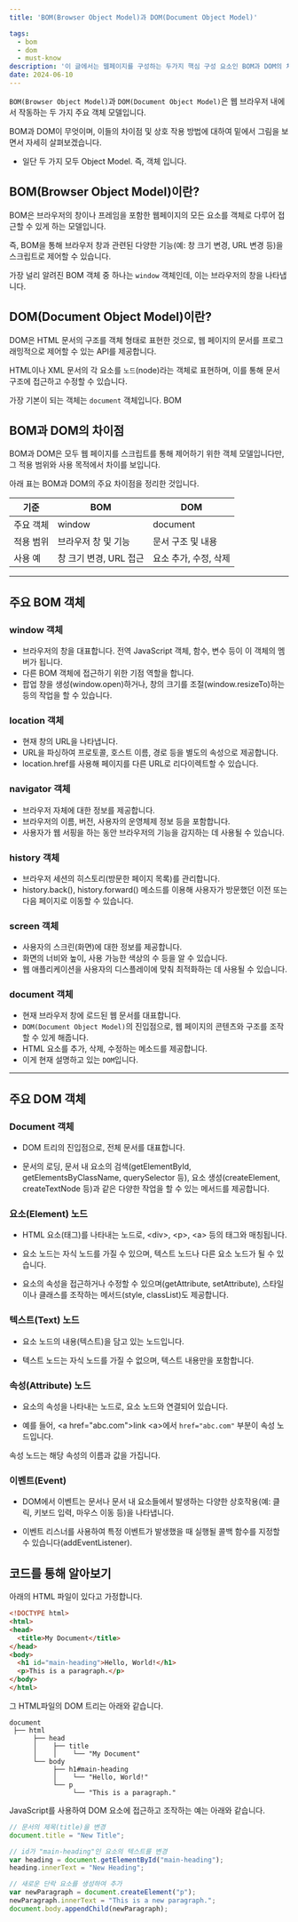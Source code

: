 ```yaml
---
title: 'BOM(Browser Object Model)과 DOM(Document Object Model)'

tags:
  - bom
  - dom
  - must-know
description: '이 글에서는 웹페이지를 구성하는 두가지 핵심 구성 요소인 BOM과 DOM의 차이점과 상호 작용 방법에 대해서 상세하게 살펴봅니다.'
date: 2024-06-10
---
```


`BOM(Browser Object Model)`과 `DOM(Document Object Model)`은 웹 브라우저 내에서 작동하는 두 가지 주요 객체 모델입니다.

BOM과 DOM이 무엇이며, 이들의 차이점 및 상호 작용 방법에 대하여 밑에서 그림을 보면서 자세히 살펴보겠습니다.

- 일단 두 가지 모두 Object Model. 즉, 객체 입니다.

## BOM(Browser Object Model)이란?

<MdxImage src='https://github.com/InhwanCho/nextjs_blog_v2/assets/111936229/0abfb801-818b-4159-9e3f-7552710e6c64' width='700' alt='bom'/>

BOM은 브라우저의 창이나 프레임을 포함한 웹페이지의 모든 요소를 객체로 다루어 접근할 수 있게 하는 모델입니다.

즉, BOM을 통해 브라우저 창과 관련된 다양한 기능(예: 창 크기 변경, URL 변경 등)을 스크립트로 제어할 수 있습니다.

가장 널리 알려진 BOM 객체 중 하나는 `window` 객체인데, 이는 브라우저의 창을 나타냅니다.

## DOM(Document Object Model)이란?

<MdxImage src='https://github.com/InhwanCho/nextjs_blog_v2/assets/111936229/69f87797-d2b3-4c32-847d-6de05ea4f581' width='700' alt='dom'/>

DOM은 HTML 문서의 구조를 객체 형태로 표현한 것으로, 웹 페이지의 문서를 프로그래밍적으로 제어할 수 있는 API를 제공합니다.

HTML이나 XML 문서의 각 요소를 `노드`(node)라는 객체로 표현하며, 이를 통해 문서 구조에 접근하고 수정할 수 있습니다.

가장 기본이 되는 객체는 `document` 객체입니다. BOM

## BOM과 DOM의 차이점

BOM과 DOM은 모두 웹 페이지를 스크립트를 통해 제어하기 위한 객체 모델입니다만, 그 적용 범위와 사용 목적에서 차이를 보입니다.

아래 표는 BOM과 DOM의 주요 차이점을 정리한 것입니다.

| 기준      | BOM                    | DOM                   |
| --------- | ---------------------- | --------------------- |
| 주요 객체 | window                 | document              |
| 적용 범위 | 브라우저 창 및 기능    | 문서 구조 및 내용     |
| 사용 예   | 창 크기 변경, URL 접근 | 요소 추가, 수정, 삭제 |

---

## 주요 BOM 객체

<MdxImage src='https://github.com/InhwanCho/nextjs_blog_v2/assets/111936229/0abfb801-818b-4159-9e3f-7552710e6c64' width='700' alt='bom'/>

### window 객체

- 브라우저의 창을 대표합니다. 전역 JavaScript 객체, 함수, 변수 등이 이 객체의 멤버가 됩니다.
- 다른 BOM 객체에 접근하기 위한 기점 역할을 합니다.
- 팝업 창을 생성(window.open)하거나, 창의 크기를 조절(window.resizeTo)하는 등의 작업을 할 수 있습니다.

### location 객체

- 현재 창의 URL을 나타냅니다.
- URL을 파싱하여 프로토콜, 호스트 이름, 경로 등을 별도의 속성으로 제공합니다.
- location.href를 사용해 페이지를 다른 URL로 리다이렉트할 수 있습니다.

### navigator 객체

- 브라우저 자체에 대한 정보를 제공합니다.
- 브라우저의 이름, 버전, 사용자의 운영체제 정보 등을 포함합니다.
- 사용자가 웹 서핑을 하는 동안 브라우저의 기능을 감지하는 데 사용될 수 있습니다.

### history 객체

- 브라우저 세션의 히스토리(방문한 페이지 목록)를 관리합니다.
- history.back(), history.forward() 메소드를 이용해 사용자가 방문했던 이전 또는 다음 페이지로 이동할 수 있습니다.

### screen 객체

- 사용자의 스크린(화면)에 대한 정보를 제공합니다.
- 화면의 너비와 높이, 사용 가능한 색상의 수 등을 알 수 있습니다.
- 웹 애플리케이션을 사용자의 디스플레이에 맞춰 최적화하는 데 사용될 수 있습니다.

### document 객체

- 현재 브라우저 창에 로드된 웹 문서를 대표합니다.
- `DOM(Document Object Model)`의 진입점으로, 웹 페이지의 콘텐츠와 구조를 조작할 수 있게 해줍니다.
- HTML 요소를 추가, 삭제, 수정하는 메소드를 제공합니다.
- 이게 현재 설명하고 있는 `DOM`입니다.

---

## 주요 DOM 객체

<MdxImage src='https://github.com/InhwanCho/nextjs_blog_v2/assets/111936229/69f87797-d2b3-4c32-847d-6de05ea4f581' width='700' alt='dom'/>

### Document 객체

- DOM 트리의 진입점으로, 전체 문서를 대표합니다.

- 문서의 로딩, 문서 내 요소의 검색(getElementById, getElementsByClassName, querySelector 등), 요소 생성(createElement, createTextNode 등)과 같은 다양한 작업을 할 수 있는 메서드를 제공합니다.

### 요소(Element) 노드

- HTML 요소(태그)를 나타내는 노드로, \<div>, \<p>, \<a> 등의 태그와 매칭됩니다.

- 요소 노드는 자식 노드를 가질 수 있으며, 텍스트 노드나 다른 요소 노드가 될 수 있습니다.

- 요소의 속성을 접근하거나 수정할 수 있으며(getAttribute, setAttribute), 스타일이나 클래스를 조작하는 메서드(style, classList)도 제공합니다.

### 텍스트(Text) 노드

- 요소 노드의 내용(텍스트)을 담고 있는 노드입니다.

- 텍스트 노드는 자식 노드를 가질 수 없으며, 텍스트 내용만을 포함합니다.

### 속성(Attribute) 노드

- 요소의 속성을 나타내는 노드로, 요소 노드와 연결되어 있습니다.

- 예를 들어, \<a href="abc.com">link \<a>에서 `href="abc.com"` 부분이 속성 노드입니다.

속성 노드는 해당 속성의 이름과 값을 가집니다.

### 이벤트(Event)

- DOM에서 이벤트는 문서나 문서 내 요소들에서 발생하는 다양한 상호작용(예: 클릭, 키보드 입력, 마우스 이동 등)을 나타냅니다.

- 이벤트 리스너를 사용하여 특정 이벤트가 발생했을 때 실행될 콜백 함수를 지정할 수 있습니다(addEventListener).

## 코드를 통해 알아보기

아래의 HTML 파일이 있다고 가정합니다.

```html
<!DOCTYPE html>
<html>
<head>
  <title>My Document</title>
</head>
<body>
  <h1 id="main-heading">Hello, World!</h1>
  <p>This is a paragraph.</p>
</body>
</html>
```

그 HTML파일의 DOM 트리는 아래와 같습니다.

```text:DOM-tree
document
 ├── html
      ├── head
      │    ├── title
      │    │    └── "My Document"
      └── body
           ├── h1#main-heading
           │    └── "Hello, World!"
           └── p
                └── "This is a paragraph."
```

JavaScript를 사용하여 DOM 요소에 접근하고 조작하는 예는 아래와 같습니다.

```javascript
// 문서의 제목(title)을 변경
document.title = "New Title";

// id가 "main-heading"인 요소의 텍스트를 변경
var heading = document.getElementById("main-heading");
heading.innerText = "New Heading";

// 새로운 단락 요소를 생성하여 추가
var newParagraph = document.createElement("p");
newParagraph.innerText = "This is a new paragraph.";
document.body.appendChild(newParagraph);
```